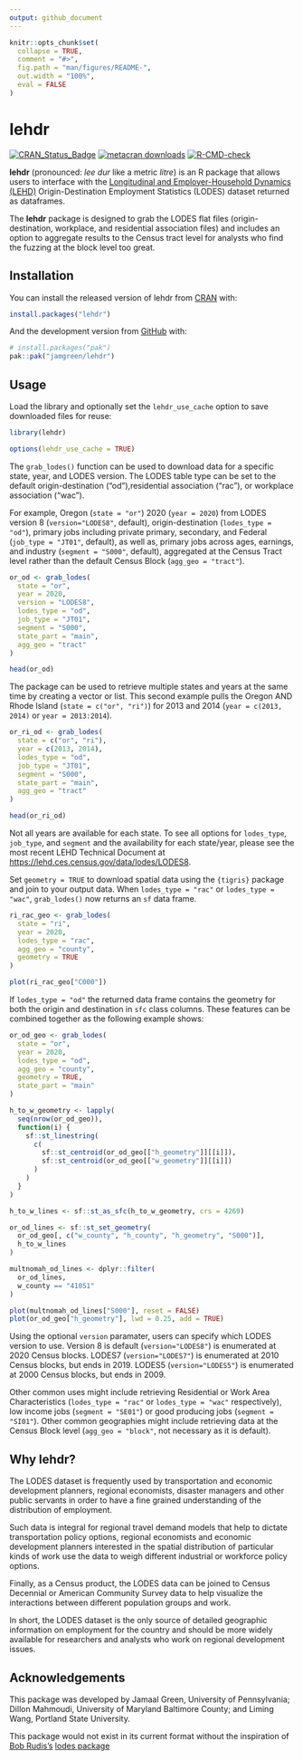 ```yaml
---
output: github_document
---
```


<!-- README.md is generated from README.Rmd. Please edit that file -->

```r
knitr::opts_chunk$set(
  collapse = TRUE,
  comment = "#>",
  fig.path = "man/figures/README-",
  out.width = "100%",
  eval = FALSE
)
```

# lehdr

<!-- badges: start -->
[![CRAN_Status_Badge](https://www.r-pkg.org/badges/version/lehdr)](https://cran.r-project.org/package=lehdr)
[![metacran downloads](https://cranlogs.r-pkg.org/badges/lehdr)](https://cran.r-project.org/package=lehdr)
[![R-CMD-check](https://github.com/jamgreen/lehdr/actions/workflows/R-CMD-check.yaml/badge.svg)](https://github.com/jamgreen/lehdr/actions/workflows/R-CMD-check.yaml)
<!-- badges: end -->

**lehdr** (pronounced: _lee dur_ like a metric _litre_) is an R package that allows users to interface with the [Longitudinal and Employer-Household Dynamics (LEHD)](https://lehd.ces.census.gov/) Origin-Destination Employment Statistics (LODES) dataset returned as dataframes.

The **lehdr** package is designed to grab the LODES flat files (origin-destination, workplace, and residential association files) and includes an option to aggregate results to the Census tract level for analysts who find the fuzzing at the block level too great.

## Installation

You can install the released version of lehdr from [CRAN](https://CRAN.R-project.org) with:

``` r
install.packages("lehdr")
```

And the development version from [GitHub](https://github.com/) with:

``` r
# install.packages("pak")
pak::pak("jamgreen/lehdr")
```

## Usage

Load the library and optionally set the `lehdr_use_cache` option to save downloaded files for reuse:

```r
library(lehdr)

options(lehdr_use_cache = TRUE)
```

The `grab_lodes()` function can be used to download data for a specific state, year, and LODES version. The LODES table type can be set to the default origin-destination ("od"),residential association ("rac"), or workplace association ("wac").

 For example, Oregon (`state = "or"`) 2020 (`year = 2020`) from LODES version 8 (`version="LODES8"`, default), origin-destination (`lodes_type = "od"`),  primary jobs including private primary, secondary, and Federal (`job_type = "JT01"`, default), as well as, primary jobs across ages, earnings, and industry (`segment = "S000"`, default), aggregated at the Census Tract level rather than the default Census Block (`agg_geo = "tract"`).

```r
or_od <- grab_lodes(
  state = "or",
  year = 2020,
  version = "LODES8",
  lodes_type = "od",
  job_type = "JT01",
  segment = "S000",
  state_part = "main",
  agg_geo = "tract"
)

head(or_od)
```

The package can be used to retrieve multiple states and years at the same time by creating a vector or list. This second example pulls the Oregon AND Rhode Island (`state = c("or", "ri")`) for 2013 and 2014 (`year = c(2013, 2014)` or `year = 2013:2014`).

```r
or_ri_od <- grab_lodes(
  state = c("or", "ri"),
  year = c(2013, 2014),
  lodes_type = "od",
  job_type = "JT01",
  segment = "S000",
  state_part = "main",
  agg_geo = "tract"
)

head(or_ri_od)
```

Not all years are available for each state. To see all options for `lodes_type`, `job_type`, and `segment` and the availability for each state/year, please see the most recent LEHD Technical Document at <https://lehd.ces.census.gov/data/lodes/LODES8>.

Set `geometry = TRUE` to download spatial data using the `{tigris}` package and join to your output data. When `lodes_type = "rac"` or `lodes_type = "wac"`, `grab_lodes()` now returns an `sf` data frame.

```r
ri_rac_geo <- grab_lodes(
  state = "ri",
  year = 2020,
  lodes_type = "rac",
  agg_geo = "county",
  geometry = TRUE
)

plot(ri_rac_geo["C000"])
```

If `lodes_type = "od"` the returned data frame contains the geometry for both the origin and destination in `sfc` class columns. These features can be combined together as the following example shows:

```r
or_od_geo <- grab_lodes(
  state = "or",
  year = 2020,
  lodes_type = "od",
  agg_geo = "county",
  geometry = TRUE,
  state_part = "main"
)

h_to_w_geometry <- lapply(
  seq(nrow(or_od_geo)),
  function(i) {
    sf::st_linestring(
      c(
        sf::st_centroid(or_od_geo[["h_geometry"]][[i]]),
        sf::st_centroid(or_od_geo[["w_geometry"]][[i]])
      )
    )
  }
)

h_to_w_lines <- sf::st_as_sfc(h_to_w_geometry, crs = 4269)

or_od_lines <- sf::st_set_geometry(
  or_od_geo[, c("w_county", "h_county", "h_geometry", "S000")],
  h_to_w_lines
)

multnomah_od_lines <- dplyr::filter(
  or_od_lines,
  w_county == "41051"
)

plot(multnomah_od_lines["S000"], reset = FALSE)
plot(or_od_geo["h_geometry"], lwd = 0.25, add = TRUE)
```

Using the optional `version` paramater, users can specify which LODES version to use. Version 8 is default (`version="LODES8"`) is enumerated at 2020 Census blocks. LODES7 (`version="LODES7"`) is enumerated at 2010 Census blocks, but ends in 2019. LODES5 (`version="LODES5"`) is enumerated at 2000 Census blocks, but ends in 2009.

Other common uses might include retrieving Residential or Work Area Characteristics (`lodes_type = "rac"` or `lodes_type = "wac"` respectively), low income jobs (`segment = "SE01"`) or good producing jobs (`segment = "SI01"`). Other common geographies might include retrieving data at the Census Block level (`agg_geo = "block"`, not necessary as it is default).

## Why lehdr?

The LODES dataset is frequently used by transportation and economic development planners, regional economists, disaster managers and other public servants in order to have a fine grained understanding of the distribution of employment.

Such data is integral for regional travel demand models that help to dictate transportation policy options, regional economists and economic development planners interested in the spatial distribution of particular kinds of work use the data to weigh different industrial or workforce policy options.

Finally, as a Census product, the LODES data can be joined to Census Decennial or American Community Survey data to help visualize the interactions between different population groups and work.

In short, the LODES dataset is the only source of detailed geographic information on employment for the country and should be more widely available for researchers and analysts who work on regional development issues.

## Acknowledgements

This package was developed by Jamaal Green, University of Pennsylvania; Dillon Mahmoudi, University of Maryland Baltimore County; and Liming Wang, Portland State University.

This package would not exist in its current format without the inspiration of [Bob Rudis's](https://rud.is/b/) [lodes package](https://github.com/hrbrmstr/lodes)
